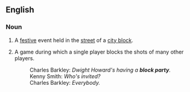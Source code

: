 ==English==
===Noun===
{{en-noun|sg=[[block]] [[party]]|block parties}}
# A [[festive]] event held in the [[street]] of a [[city block]].
# {{context|basketball|slang}} A game during which a single player blocks the shots of many other players.
#: Charles Barkley: ''Dwight Howard's having a '''block party'''.''
#: Kenny Smith: ''Who's invited?''
#: Charles Barkley: ''Everybody.''
